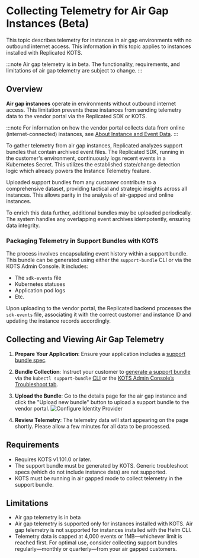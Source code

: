 # Collecting Telemetry for Air Gap Instances (Beta)

This topic describes telemetry for instances in air gap environments with no outbound internet access. This information in this topic applies to instances installed with Replicated KOTS.

:::note
Air gap telemetry is in beta. The functionality, requirements, and limitations of air gap telemetry are subject to change.
:::

## Overview

**Air gap instances** operate in environments without outbound internet access. This limitation prevents these instances from sending telemetry data to the vendor portal via the Replicated SDK or KOTS.

:::note
For information on how the vendor portal collects data from online (internet-connected) instances, see [About Instance and Event Data](/vendor/instance-insights-event-data#about-reporting).
:::

To gather telemetry from air gap instances, Replicated analyzes support bundles that contain archived event files. The Replicated SDK, running in the customer's environment, continuously logs recent events in a Kubernetes Secret. This utilizes the established state/change detection logic which already powers the Instance Telemetry feature.

Uploaded support bundles from any customer contribute to a comprehensive dataset, providing tactical and strategic insights across all instances. This allows parity in the analysis of air-gapped and online instances.

To enrich this data further, additional bundles may be uploaded periodically. The system handles any overlapping event archives idempotently, ensuring data integrity.

### Packaging Telemetry in Support Bundles with KOTS

The process involves encapsulating event history within a support bundle. This bundle can be generated using either the `support-bundle` CLI or via the KOTS Admin Console. It includes:

- The `sdk-events` file
- Kubernetes statuses
- Application pod logs
- Etc.

Upon uploading to the vendor portal, the Replicated backend processes the `sdk-events` file, associating it with the correct customer and instance ID and updating the instance records accordingly.

## Collecting and Viewing Air Gap Telemetry

1. **Prepare Your Application**: Ensure your application includes a [support bundle spec](vendor/support-online-support-bundle-specs).

1. **Bundle Collection**: Instruct your customer to [generate a support bundle](/enterprise/troubleshooting-an-app) via the `kubectl support-bundle` [CLI](/enterprise/troubleshooting-an-app#generating-a-support-bundle-using-the-cli) or the [KOTS Admin Console’s Troubleshoot tab](/enterprise/troubleshooting-an-app#generate-a-support-bundle-using-the-admin-console).

1. **Upload the Bundle**: Go to the details page for the air gap instance and click the "Upload new bundle" button to upload a support bundle to the vendor portal. ![Configure Identity Provider](/images/airgap-upload-telemetry.png)

1. **Review Telemetry**: The telemetry data will start appearing on the page shortly. Please allow a few minutes for all data to be processed.

## Requirements

* Requires KOTS v1.101.0 or later.
* The support bundle must be generated by KOTS. Generic troubleshoot specs (which do not include instance data) are not supported.
* KOTS must be running in air gapped mode to collect telemetry in the support bundle.

## Limitations

* Air gap telemetry is in beta
* Air gap telemetry is supported only for instances installed with KOTS. Air gap telemetry is not supported for instances installed with the Helm CLI.
* Telemetry data is capped at 4,000 events or 1MB—whichever limit is reached first. For optimal use, consider collecting support bundles regularly—monthly or quarterly—from your air gapped customers.
